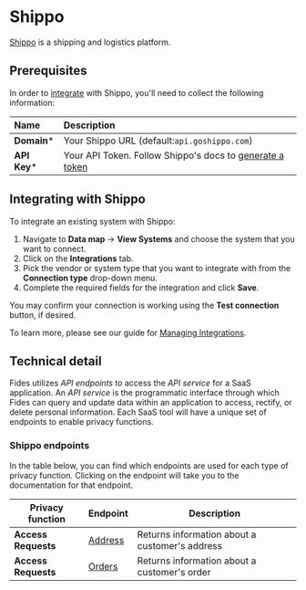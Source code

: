 # Shippo
[Shippo](https://goshippo.com/) is a shipping and logistics platform.

## Prerequisites

In order to [integrate](../) with Shippo, you'll need to collect the following information:

| Name                       | Description                                                                                                                             |
| :------------------------- | :-------------------------------------------------------------------------------------------------------------------------------------- |
| **Domain***                | Your Shippo URL (default:`api.goshippo.com`) |
| **API Key***               | Your API Token. Follow Shippo's docs to [generate a token](https://support.goshippo.com/hc/en-us/articles/360026412791-Managing-Your-API-Tokens-in-Shippo#generate-a-token-0-1) |


## Integrating with Shippo
To integrate an existing system with Shippo:

1. Navigate to **Data map** → **View Systems** and choose the system that you want to connect.
2. Click on the **Integrations** tab.
3. Pick the vendor or system type that you want to integrate with from the **Connection type** drop-down menu.
4. Complete the required fields for the integration and click **Save**. 

You may confirm your connection is working using the **Test connection** button, if desired.

To learn more, please see our guide for [Managing Integrations](/user-guides/integrations/manage-integrations).

## Technical detail 

Fides utilizes _API endpoints_ to access the _API service_ for a SaaS application. An _API service_ is the programmatic interface through which Fides can query and update data within an application to access, rectify, or delete personal information. Each SaaS tool will have a unique set of endpoints to enable privacy functions. 

### Shippo endpoints
In the table below, you can find which endpoints are used for each type of privacy function. Clicking on the endpoint will take you to the documentation for that endpoint.

| Privacy function | Endpoint | Description |
|----|----|----|
| **Access Requests**            | [Address](https://goshippo.com/docs/reference#addresses-list) | Returns information about a customer's address |
| **Access Requests**            | [Orders](https://goshippo.com/docs/reference#orders-list)     | Returns information about a customer's order |
